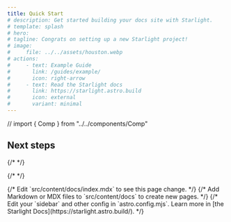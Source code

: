 ```yaml
---
title: Quick Start
# description: Get started building your docs site with Starlight.
# template: splash
# hero:
# tagline: Congrats on setting up a new Starlight project!
# image:
#     file: ../../assets/houston.webp
# actions:
#     - text: Example Guide
#       link: /guides/example/
#       icon: right-arrow
#     - text: Read the Starlight docs
#       link: https://starlight.astro.build
#       icon: external
#       variant: minimal
---
```


// import { Comp } from "../../components/Comp"

## Next steps

{/* <Comp /> */}

{/* <RunTest /> */}

<CardGrid stagger>
    {/* <Card title="Update content" icon="pencil">
        Edit `src/content/docs/index.mdx` to see this page change.
    </Card> */}
    {/* <Card title="Add new content" icon="add-document">
		Add Markdown or MDX files to `src/content/docs` to create new pages.
	</Card> */}
    {/* <Card title="Configure your site" icon="setting">
        Edit your `sidebar` and other config in `astro.config.mjs`.
    </Card>
    <Card title="Read the docs" icon="open-book">
        Learn more in [the Starlight Docs](https://starlight.astro.build/).
    </Card> */}
</CardGrid>
